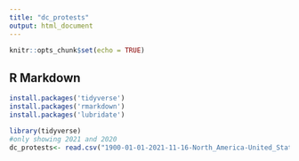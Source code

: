 ```yaml
---
title: "dc_protests"
output: html_document
---
```


```r
knitr::opts_chunk$set(echo = TRUE)
```

## R Markdown


```r
install.packages('tidyverse')
install.packages('rmarkdown')
install.packages('lubridate')
```

```r
library(tidyverse)
#only showing 2021 and 2020
dc_protests<- read.csv("1900-01-01-2021-11-16-North_America-United_States-Washington_DC.csv")
```



